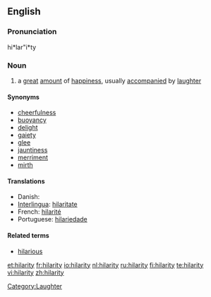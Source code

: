 ==English==

===Pronunciation===
hi*lar"i*ty

===Noun===
{{en-noun|-}}

# a [[great]] [[amount]] of [[happiness]], usually [[accompany|accompanied]] by [[laughter]]

====Synonyms====
* [[cheerfulness]]
* [[buoyancy]]
* [[delight]]
* [[gaiety]]
* [[glee]]
* [[jauntiness]]
* [[merriment]]
* [[mirth]]

====Translations====
* Danish: {{t-|da|munterhed}}
* [[Interlingua]]: [[hilaritate]]
* French: [[hilarité]] {{f}}
* Portuguese: [[hilariedade]] {{f}}

====Related terms====
* [[hilarious]]

[[Category:Laughter]]

[[et:hilarity]]
[[fr:hilarity]]
[[io:hilarity]]
[[nl:hilarity]]
[[ru:hilarity]]
[[fi:hilarity]]
[[te:hilarity]]
[[vi:hilarity]]
[[zh:hilarity]]